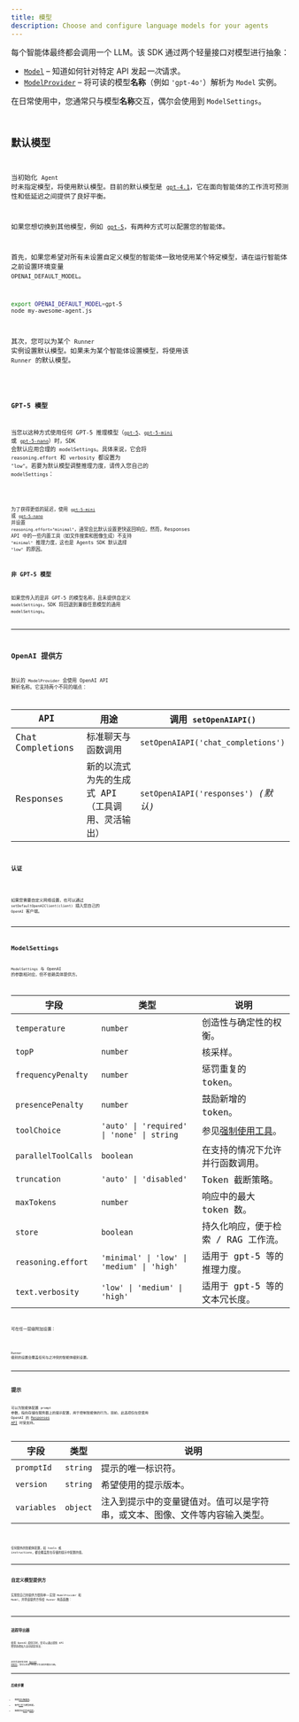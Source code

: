 ```yaml
---
title: 模型
description: Choose and configure language models for your agents
---
```



每个智能体最终都会调用一个 LLM。该 SDK 通过两个轻量接口对模型进行抽象：

- [`Model`](/openai-agents-js/openai/agents/interfaces/model) – 知道如何针对特定 API 发起*一次*请求。
- [`ModelProvider`](/openai-agents-js/openai/agents/interfaces/modelprovider) – 将可读的模型**名称**（例如 `'gpt‑4o'`）解析为 `Model` 实例。

在日常使用中，您通常只与模型**名称**交互，偶尔会使用到 `ModelSettings`。

<Code
  lang="typescript"
  code={agentWithModelExample}
  title="为每个智能体指定模型"
/>

## 默认模型

当初始化 `Agent` 时未指定模型，将使用默认模型。目前的默认模型是 [`gpt-4.1`](https://platform.openai.com/docs/models/gpt-4.1)，它在面向智能体的工作流可预测性和低延迟之间提供了良好平衡。

如果您想切换到其他模型，例如 [`gpt-5`](https://platform.openai.com/docs/models/gpt-5)，有两种方式可以配置您的智能体。

首先，如果您希望对所有未设置自定义模型的智能体一致地使用某个特定模型，请在运行智能体之前设置环境变量 `OPENAI_DEFAULT_MODEL`。

```bash
export OPENAI_DEFAULT_MODEL=gpt-5
node my-awesome-agent.js
```

其次，您可以为某个 `Runner` 实例设置默认模型。如果未为某个智能体设置模型，将使用该 `Runner` 的默认模型。

<Code
  lang="typescript"
  code={runnerWithModelExample}
  title="为 Runner 设置默认模型"
/>

### GPT-5 模型

当您以这种方式使用任何 GPT-5 推理模型（[`gpt-5`](https://platform.openai.com/docs/models/gpt-5)、[`gpt-5-mini`](https://platform.openai.com/docs/models/gpt-5-mini) 或 [`gpt-5-nano`](https://platform.openai.com/docs/models/gpt-5-nano)）时，SDK 会默认应用合理的 `modelSettings`。具体来说，它会将 `reasoning.effort` 和 `verbosity` 都设置为 `"low"`。若要为默认模型调整推理力度，请传入您自己的 `modelSettings`：

<Code
  lang="typescript"
  code={gpt5DefaultModelSettingsExample}
  title="自定义 GPT-5 默认设置"
/>

为了获得更低的延迟，使用 [`gpt-5-mini`](https://platform.openai.com/docs/models/gpt-5-mini) 或 [`gpt-5-nano`](https://platform.openai.com/docs/models/gpt-5-nano) 并设置 `reasoning.effort="minimal"`，通常会比默认设置更快返回响应。然而，Responses API 中的一些内置工具（如文件搜索和图像生成）不支持 `"minimal"` 推理力度，这也是 Agents SDK 默认选择 `"low"` 的原因。

### 非 GPT-5 模型

如果您传入的是非 GPT-5 的模型名称，且未提供自定义 `modelSettings`，SDK 将回退到兼容任意模型的通用 `modelSettings`。

---

## OpenAI 提供方

默认的 `ModelProvider` 会使用 OpenAI API 解析名称。它支持两个不同的端点：

| API              | 用途                                             | 调用 `setOpenAIAPI()`                |
| ---------------- | ------------------------------------------------ | ------------------------------------ |
| Chat Completions | 标准聊天与函数调用                               | `setOpenAIAPI('chat_completions')`   |
| Responses        | 新的以流式为先的生成式 API（工具调用、灵活输出） | `setOpenAIAPI('responses')` _(默认)_ |

### 认证

<Code
  lang="typescript"
  code={setDefaultOpenAIKeyExample}
  title="设置默认 OpenAI 密钥"
/>

如果您需要自定义网络设置，也可以通过 `setDefaultOpenAIClient(client)` 插入您自己的 `OpenAI` 客户端。

---

## ModelSettings

`ModelSettings` 与 OpenAI 的参数相对应，但不依赖具体提供方。

| 字段                | 类型                                       | 说明                                                                      |
| ------------------- | ------------------------------------------ | ------------------------------------------------------------------------- |
| `temperature`       | `number`                                   | 创造性与确定性的权衡。                                                    |
| `topP`              | `number`                                   | 核采样。                                                                  |
| `frequencyPenalty`  | `number`                                   | 惩罚重复的 token。                                                        |
| `presencePenalty`   | `number`                                   | 鼓励新增的 token。                                                        |
| `toolChoice`        | `'auto' \| 'required' \| 'none' \| string` | 参见[强制使用工具](/openai-agents-js/zh/guides/agents#forcing-tool-use)。 |
| `parallelToolCalls` | `boolean`                                  | 在支持的情况下允许并行函数调用。                                          |
| `truncation`        | `'auto' \| 'disabled'`                     | Token 截断策略。                                                          |
| `maxTokens`         | `number`                                   | 响应中的最大 token 数。                                                   |
| `store`             | `boolean`                                  | 持久化响应，便于检索 / RAG 工作流。                                       |
| `reasoning.effort`  | `'minimal' \| 'low' \| 'medium' \| 'high'` | 适用于 gpt-5 等的推理力度。                                               |
| `text.verbosity`    | `'low' \| 'medium' \| 'high'`              | 适用于 gpt-5 等的文本冗长度。                                             |

可在任一层级附加设置：

<Code lang="typescript" code={modelSettingsExample} title="Model settings" />

`Runner` 级别的设置会覆盖任何与之冲突的智能体级别设置。

---

## 提示

可以为智能体配置 `prompt` 参数，指向存储在服务器上的提示配置，用于控制智能体的行为。目前，此选项仅在您使用 OpenAI 的
[Responses API](https://platform.openai.com/docs/api-reference/responses) 时受支持。

| 字段        | 类型     | 说明                                                                         |
| ----------- | -------- | ---------------------------------------------------------------------------- |
| `promptId`  | `string` | 提示的唯一标识符。                                                           |
| `version`   | `string` | 希望使用的提示版本。                                                         |
| `variables` | `object` | 注入到提示中的变量键值对。值可以是字符串，或文本、图像、文件等内容输入类型。 |

<Code lang="typescript" code={promptIdExample} title="带提示的智能体" />

任何额外的智能体配置，如 tools 或 instructions，都会覆盖您在存储的提示中配置的值。

---

## 自定义模型提供方

实现您自己的提供方很简单——实现 `ModelProvider` 和 `Model`，并将该提供方传给 `Runner` 构造函数：

<Code
  lang="typescript"
  code={modelCustomProviderExample}
  title="最小自定义提供方"
/>

---

## 追踪导出器

使用 OpenAI 提供方时，您可以通过提供 API 密钥选择加入自动追踪导出：

<Code
  lang="typescript"
  code={setTracingExportApiKeyExample}
  title="追踪导出器"
/>

这会将追踪发送到 [OpenAI 控制台](https://platform.openai.com/traces)，您可以在其中检查工作流的完整执行图。

---

## 后续步骤

- 探索[运行智能体](/openai-agents-js/zh/guides/running-agents)。
- 使用[工具](/openai-agents-js/zh/guides/tools)为模型赋能。
- 按需添加[护栏](/openai-agents-js/zh/guides/guardrails)或[追踪](/openai-agents-js/zh/guides/tracing)。
